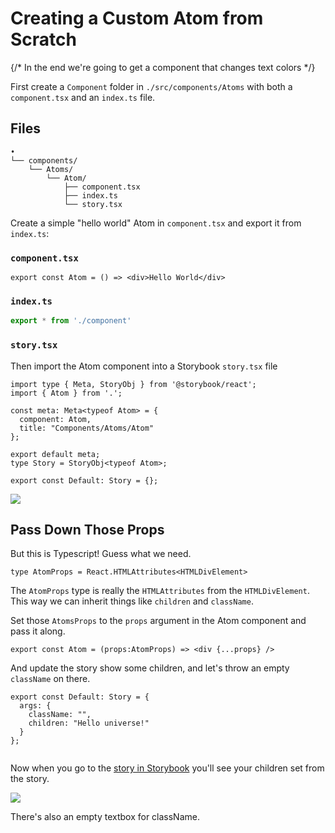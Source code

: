 
<Meta title="Documentation/Walkthrough/New Atom" />


# Creating a Custom Atom from Scratch

{/* In the end we're going to get a component that changes text colors */}

First create a `Component` folder in `./src/components/Atoms` with both a `component.tsx` and an `index.ts` file.

## Files

```
•
└── components/
    └── Atoms/
        └── Atom/
            ├── component.tsx
            ├── index.ts
            └── story.tsx
```

Create a simple "hello world" Atom in `component.tsx` and export it from `index.ts`:

### `component.tsx`
```tsx filename="component.tsx"
export const Atom = () => <div>Hello World</div>
```

### `index.ts`
```ts filename="index.ts"
export * from './component'
```

### `story.tsx`
Then import the Atom component into a Storybook `story.tsx` file

```tsx filename="story.tsx"
import type { Meta, StoryObj } from '@storybook/react';
import { Atom } from '.';

const meta: Meta<typeof Atom> = {
  component: Atom,
  title: "Components/Atoms/Atom"
};

export default meta;
type Story = StoryObj<typeof Atom>;

export const Default: Story = {};
```

<Image src={Image1} />

## Pass Down Those Props

But this is Typescript! Guess what we need.

```tsx
type AtomProps = React.HTMLAttributes<HTMLDivElement>

```

The `AtomProps` type is really the `HTMLAttributes` from the `HTMLDivElement`. This way we can inherit things like `children` and `className`.

Set those `AtomsProps` to the `props` argument in the Atom component and pass it along.

```tsx
export const Atom = (props:AtomProps) => <div {...props} />

```

And update the story show some children, and let's throw an empty `className` on there.

```tsx
export const Default: Story = {
  args: {
    className: "",
    children: "Hello universe!"
  }
};


```

Now when you go to the [story in Storybook](http://localhost:7001/?path=/docs/components-atoms-atom--docs) you'll see your children set from the story.

<Image src={Image3} />

There's also an empty textbox for className.